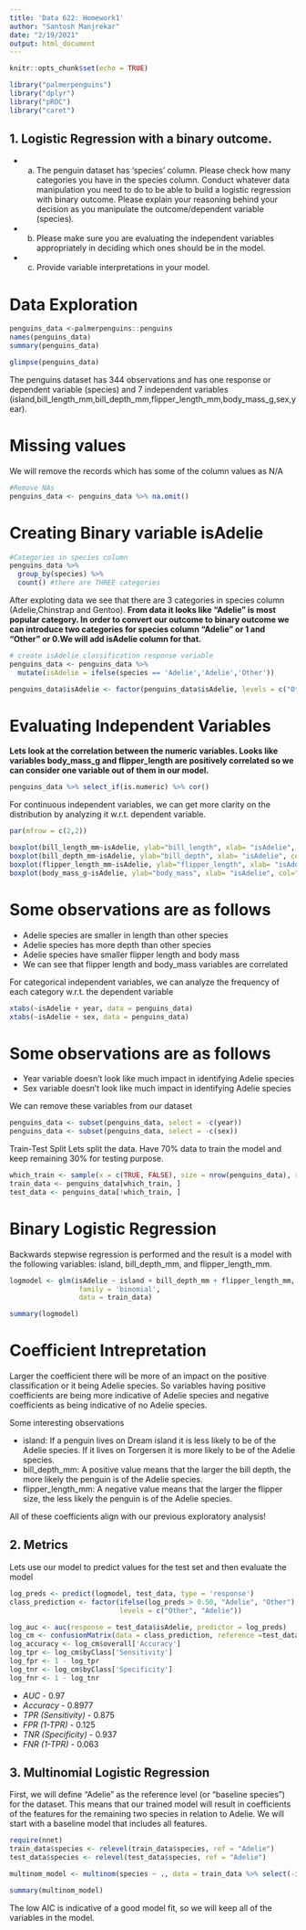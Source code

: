 ---
title: 'Data 622: Homework1'
author: "Santosh Manjrekar"
date: "2/19/2021"
output: html_document
---

```{r setup, include=FALSE}
knitr::opts_chunk$set(echo = TRUE)

```

```{r loadlibrary, include=FALSE}
library("palmerpenguins")
library("dplyr")
library("pROC")
library("caret")

```


## 1. Logistic Regression with a binary outcome. 

- a. The penguin dataset has ‘species’ column. Please check how many categories
you have in the species column. Conduct whatever data manipulation you need
to do to be able to build a logistic regression with binary outcome. Please explain
your reasoning behind your decision as you manipulate the outcome/dependent
variable (species).

- b. Please make sure you are evaluating the independent variables appropriately in
deciding which ones should be in the model. 

- c. Provide variable interpretations in your model.



# Data Exploration
```{r include=FALSE}
penguins_data <-palmerpenguins::penguins
names(penguins_data)
summary(penguins_data)
```


```{r include=FALSE}
glimpse(penguins_data)
```

The penguins dataset has 344 observations and has one response or dependent variable (species) and 7 independent variables (island,bill_length_mm,bill_depth_mm,flipper_length_mm,body_mass_g,sex,year).

# Missing values

We will remove the records which has some of the column values as N/A

```{r}
#Remove NAs
penguins_data <- penguins_data %>% na.omit() 
```

# Creating Binary variable isAdelie

```{r}
#Categories in species column
penguins_data %>%
  group_by(species) %>%
  count() #there are THREE categories
```


After exploting data we see that there are 3 categories in species column (Adelie,Chinstrap and Gentoo).
**From data it looks like "Adelie" is most popular category. In order to convert our outcome to binary outcome we can introduce two categories for species column "Adelie" or 1 and "Other" or 0.We will add isAdelie column for that.**

```{r}
# create isAdelie classification response variable
penguins_data <- penguins_data %>%
  mutate(isAdelie = ifelse(species == 'Adelie','Adelie','Other'))

penguins_data$isAdelie <- factor(penguins_data$isAdelie, levels = c("Other", "Adelie"))
```


# Evaluating Independent Variables

**Lets look at the correlation between the numeric variables. Looks like variables body_mass_g and flipper_length
are positively correlated so we can consider one variable out of them in our model.**

```{r}
penguins_data %>% select_if(is.numeric) %>% cor()

```

For continuous independent variables, we can get more clarity on the distribution by analyzing it w.r.t. dependent variable.



```{r}
par(mfrow = c(2,2))

boxplot(bill_length_mm~isAdelie, ylab="bill_length", xlab= "isAdelie", col="light blue",data = penguins_data)
boxplot(bill_depth_mm~isAdelie, ylab="bill_depth", xlab= "isAdelie", col="light blue",data = penguins_data)
boxplot(flipper_length_mm~isAdelie, ylab="flipper_length", xlab= "isAdelie", col="light blue",data = penguins_data)
boxplot(body_mass_g~isAdelie, ylab="body_mass", xlab= "isAdelie", col="light blue",data = penguins_data)

```

# Some observations are as follows

- Adelie species are smaller in length than other species
- Adelie species has more depth than other species
- Adelie species have smaller flipper length and  body mass
- We can see that flipper length and body_mass variables are correlated

For categorical independent variables, we can analyze the frequency of each category w.r.t. the dependent variable

```{r}

xtabs(~isAdelie + year, data = penguins_data)
xtabs(~isAdelie + sex, data = penguins_data)

```


# Some observations are as follows

- Year variable doesn't look like much impact in identifying Adelie species
- Sex variable doesn't look like much impact in identifying Adelie species

We can remove these variables from our dataset

```{r}
penguins_data <- subset(penguins_data, select = -c(year))
penguins_data <- subset(penguins_data, select = -c(sex))


```




Train-Test Split
Lets split the data. Have 70% data to train the model and keep remaining 30% for testing purpose.

```{r}

which_train <- sample(x = c(TRUE, FALSE), size = nrow(penguins_data), replace = TRUE, prob = c(0.7, 0.3))
train_data <- penguins_data[which_train, ]
test_data <- penguins_data[!which_train, ]


```


# Binary Logistic Regression

Backwards stepwise regression is performed and the result is a model with the following variables: island, bill_depth_mm, and flipper_length_mm.

```{r}
logmodel <- glm(isAdelie ~ island + bill_depth_mm + flipper_length_mm, 
                 family = 'binomial', 
                 data = train_data)

summary(logmodel)

```
# Coefficient Intrepretation

Larger the coefficient there will be more of an impact on the positive classification or it being Adelie species. So variables
having positive coefficients are being more indicative of Adelie species and negative coefficients as being indicative of no Adelie species.

Some interesting observations

- island: If a penguin lives on Dream island it is less likely to be of the Adelie species. If it lives on Torgersen it is more likely to be of the Adelie species.
- bill_depth_mm: A positive value means that the larger the bill depth, the more likely the penguin is of the Adelie species.
- flipper_length_mm: A negative value means that the larger the flipper size, the less likely the penguin is of the Adelie species.

All of these coefficients align with our previous exploratory analysis!


## 2. Metrics

Lets use our model to predict values for the test set and then evaluate the model

```{r}
log_preds <- predict(logmodel, test_data, type = 'response')
class_prediction <- factor(ifelse(log_preds > 0.50, "Adelie", "Other"), 
                           levels = c("Other", "Adelie"))

log_auc <- auc(response = test_data$isAdelie, predictor = log_preds)
log_cm <- confusionMatrix(data = class_prediction, reference =test_data$isAdelie)
log_accuracy <- log_cm$overall['Accuracy']
log_tpr <- log_cm$byClass['Sensitivity']
log_fpr <- 1 - log_tpr
log_tnr <- log_cm$byClass['Specificity']
log_fnr <- 1 - log_tnr


```


-   *AUC* - 0.97
-   *Accuracy* - 0.8977
-   *TPR (Sensitivity)* - 0.875
-   *FPR (1-TPR)* - 0.125
-   *TNR (Specificity)* - 0.937
-   *FNR (1-TPR)* - 0.063


## 3. Multinomial Logistic Regression

First, we will define “Adelie” as the reference level (or “baseline species”) for the dataset. This means that our trained model will result in coefficients of the features for the remaining two species in relation to Adelie. We will start with a baseline model that includes all features.

```{r}
require(nnet)
train_data$species <- relevel(train_data$species, ref = "Adelie")
test_data$species <- relevel(test_data$species, ref = "Adelie")

multinom_model <- multinom(species ~ ., data = train_data %>% select(-isAdelie))
```

```{r}
summary(multinom_model)
```
The low AIC is indicative of a good model fit, so we will keep all of the variables in the model.
